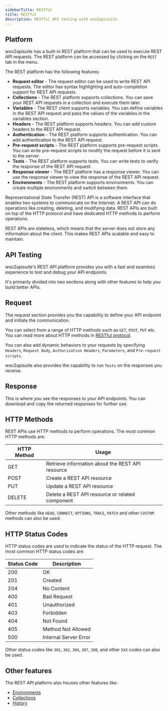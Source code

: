 ```yaml
---
sidebarTitle: RESTful
title: RESTful
description: RESTful API testing with wso2apisuite.
---
```


## Platform

wso2apisuite has a built-in REST platform that can be used to execute REST API requests. The REST platform can be accessed by clicking on the `REST` tab in the menu.

The REST platform has the following features:

- **Request editor** - The request editor can be used to write REST API requests. The editor has syntax highlighting and auto-completion support for REST API requests.
- **Collections** - The REST platform supports collections. You can save your REST API requests in a collection and execute them later.
- **Variables** - The REST client supports variables. You can define variables in the REST API request and pass the values of the variables in the variables section.
- **Headers** - The REST platform supports headers. You can add custom headers to the REST API request.
- **Authentication** - The REST platform supports authentication. You can add authentication to the REST API request.
- **Pre-request scripts** - The REST platform supports pre-request scripts. You can write pre-request scripts to modify the request before it is sent to the server.
- **Tests** - The REST platform supports tests. You can write tests to verify the response of the REST API request.
- **Response viewer** - The REST platform has a response viewer. You can use the response viewer to view the response of the REST API request.
- **Environments** - The REST platform supports environments. You can create multiple environments and switch between them.

Representational State Transfer (REST) API is a software interface that enables two systems to communicate on the Internet. A REST API can do operations like creating, deleting, and modifying data. REST APIs are built on top of the HTTP protocol and have dedicated HTTP methods to perform operations.

REST APIs are stateless, which means that the server does not store any information about the client. This makes REST APIs scalable and easy to maintain.

## API Testing

wso2apisuite's REST API platform provides you with a fast and seamless experience to test and debug your API endpoints.

It's primarily divided into two sections along with other features to help you build better APIs.

## Request

The request section provides you the capability to define your API endpoint and initiate the communication.

You can select from a range of HTTP methods such as `GET`, `POST`, `PUT` etc. You can read more about HTTP methods in [RESTful protocol](/documentation/protocols/rest).

You can also add dynamic behaviors to your requests by specifying `Headers`, `Request Body`, `Authorization Headers`, `Parameters`, and `Pre-request scripts`.

wso2apisuite also provides the capability to run `Tests` on the responses you receive.

## Response

This is where you see the responses to your API endpoints. You can download and copy the returned responses for further use.

## HTTP Methods

REST APIs use HTTP methods to perform operations. The most common HTTP methods are:

| HTTP Method | Usage                                            |
| ----------- | ------------------------------------------------ |
| GET         | Retrieve information about the REST API resource |
| POST        | Create a REST API resource                       |
| PUT         | Update a REST API resource                       |
| DELETE      | Delete a REST API resource or related component  |

Other methods like `HEAD`, `CONNECT`, `OPTIONS`, `TRACE`, `PATCH` and other `CUSTOM` methods can also be used.

## HTTP Status Codes

HTTP status codes are used to indicate the status of the HTTP request. The most common HTTP status codes are:

| Status Code | Description           |
| ----------- | --------------------- |
| 200         | OK                    |
| 201         | Created               |
| 204         | No Content            |
| 400         | Bad Request           |
| 401         | Unauthorized          |
| 403         | Forbidden             |
| 404         | Not Found             |
| 405         | Method Not Allowed    |
| 500         | Internal Server Error |

Other status codes like `301`, `302`, `304`, `307`, `308`, and other `5XX` codes can also be used.

## Other features

The REST API platform also houses other features like:

- [Environments](/documentation/features/environments)
- [Collections](/documentation/features/collections)
- [History](/documentation/features/history)
